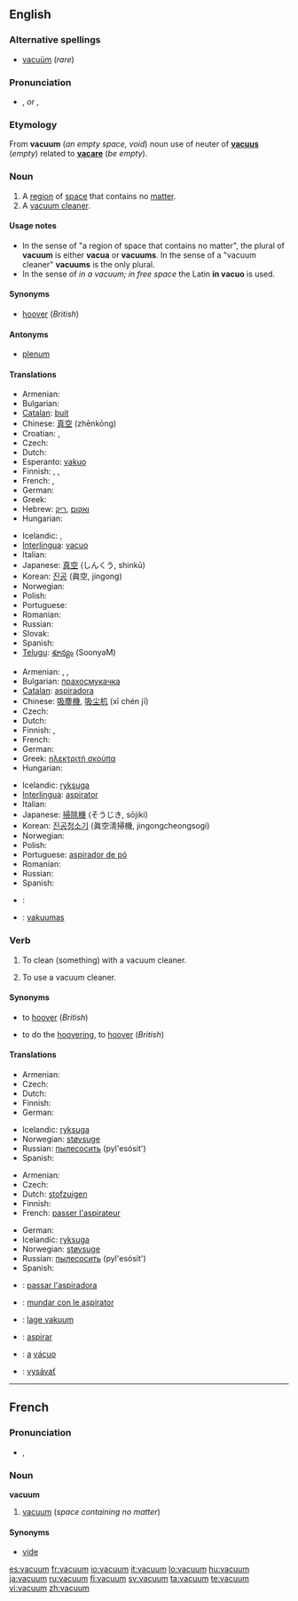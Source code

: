 ==English==
{{wikipedia}}

===Alternative spellings===
* [[vacuüm]] (''rare'')

===Pronunciation===
<!--incorrect: *{{IPA|/ˈvæ.kjuˌʌm̩̩/|/ˈvæ.kjuːm/}} ''[[cf.]]: [[vacume#Pronunciation|vacume]]''-->
* {{IPA|/ˈvækjuəm/}}, {{SAMPA|/"v{kju@m/}} ''or'' {{IPA|/ˈvækjuːm/}}, {{SAMPA|/"v{kju:m/}}

===Etymology===
From {{etyl|la}} '''vacuum''' (''an empty space, void'') noun use of neuter of '''[[vacuus]]''' (''empty'') related to '''[[vacare]]''' (''be empty'').

===Noun===
{{en-noun|pl2=vacua}} {{italbrac|see [[#Usage notes|usage notes]]}}

# A [[region]] of [[space]] that contains no [[matter]].
# A [[vacuum cleaner]].

====Usage notes====
* In the sense of "a region of space that contains no matter", the plural of '''vacuum''' is either '''vacua''' or '''vacuums'''. In the sense of a "vacuum cleaner" '''vacuums''' is the only plural.
* In the sense of ''in a vacuum; in free space'' the Latin '''in vacuo''' is used.

====Synonyms====
* {{i-c|vacuum cleaner}} [[hoover]] (''British'')

====Antonyms====
* {{i-c|region of space that contains no matter}} [[plenum]]

====Translations====
{{trans-top|region of space that contains no matter}}
* Armenian: {{t-|hy|վակուում|tr=vakuum|sc=Armn|xs=Armenian}}
* Bulgarian: {{t+|bg|вакуум|m|tr=vakuum|sc=Cyrl}}
* [[Catalan]]: [[buit]] {{m}}
* Chinese: [[真空]] (zhēnkōng)
* Croatian: {{t-|hr|vakuum|m}}, {{t-|hr|vakum|m}}
* Czech: {{t+|cs|vakuum|n}}
* Dutch: {{t+|nl|vacuüm|n}}
* Esperanto: [[vakuo]]
* Finnish: {{t+|fi|tyhjiö}}, {{t-|fi|vakuumi}}, {{t-|fi|tyhjö}}
* French: {{t+|fr|vide|m}}, {{t+|fr|vacuum|m}}
* German: {{t+|de|Vakuum|n}}
* Greek: {{t+|el|κενό|n|sc=Grek}}
* Hebrew: [[ואקום]] {{m}} ,[[ריק]] {{m}}
* Hungarian: {{t+|hu|vákuum}}
{{trans-mid}}
* Icelandic: {{t+|is|lofttæmi|n}}, {{t+|is|lofttóm|n}}
* [[Interlingua]]: [[vacuo]]
* Italian: {{t+|it|vuoto|m}}
* Japanese: [[真空]] (しんくう, shinkū)
* Korean: [[진공]] (眞空, jingong)
* Norwegian: {{t+|no|vakuum|n}}
* Polish: {{t+|pl|próżnia|f}}
* Portuguese: {{t+|pt|vácuo|m}}
* Romanian: {{t-|ro|vid|n}}
* Russian: {{t+|ru|вакуум|m|tr=vákuum|sc=Cyrl}}
* Slovak: {{t-|sk|vákuum}}
* Spanish: {{t+|es|vacío|m}}
* [[Telugu]]: [[శూన్యం]] (SoonyaM)
{{trans-bottom}}

{{trans-top|vacuum cleaner}}
* Armenian: {{t-|hy|փոշեկուլ|tr=p'ošekul|sc=Armn|xs=Armenian}}, {{t-|hy|փոշեծծիչ|tr=p'ošeççič|sc=Armn|xs=Armenian}}, {{t-|hy|պիլասոս|tr=pilasos|sc=Armn|xs=Armenian}}
* Bulgarian: [[прахосмукачка]] {{f}}
* [[Catalan]]: [[aspiradora]] {{f}}
* Chinese: [[吸塵機]], [[吸尘机]] (xī chén jī)
* Czech: {{t-|cs|vysavač|m}}
* Dutch: {{t+|nl|stofzuiger|m}}
* Finnish: {{t+|fi|imuri}}, {{t+|fi|pölynimuri}}
* French: {{t+|fr|aspirateur|m}}
* German: {{t+|de|Staubsauger|m}}
* Greek: [[ηλεκτριτή σκούπα]] {{f}}
* Hungarian: {{t+|hu|porszívó}}
{{trans-mid}}
* Icelandic: [[ryksuga]] {{f}}
* [[Interlingua]]: [[aspirator#Interlingua|aspirator]]
* Italian: {{t+|it|aspirapolvere|m}}
* Japanese: [[掃除機]] (そうじき, sōjiki)
* Korean: [[진공청소기]] (眞空淸掃機, jingongcheongsogi)
* Norwegian: {{t-|no|støvsuger}}
* Polish: {{t+|pl|odkurzacz|m}}
* Portuguese: [[aspirador de pó]] {{m}}
* Romanian: {{t-|ro|aspirator|n}}
* Russian: {{t+|ru|пылесос|m|tr=pylesós|sc=Cyrl}}
* Spanish: {{t-|es|aspiradora|f}}
{{trans-bottom}}

{{checktrans-top}}
* {{ttbc|Arabic}}: {{Arab|[[فراغ]]}}
{{trans-mid}}
* {{ttbc|Lithuanian}}: [[vakuumas]] {{m}}
{{trans-bottom}}

===Verb===
{{en-verb}}

# {{transitive}} To clean (something) with a vacuum cleaner.
# {{intransitive}} To use a vacuum cleaner.

====Synonyms====
* {{i-c|transitive sense}} to [[hoover]] (''British'')
* {{i-c|intransitive sense}} to do the [[hoovering]], to [[hoover]] (''British'')

====Translations====
{{trans-top|transitive: to clean with a vacuum cleaner}}
* Armenian: {{t-|hy|պիլասոս անել|tr=pilasos anel|sc=Armn|xs=Armenian}}
* Czech: {{t-|cs|vysát}}
* Dutch: {{t+|nl|stofzuigen}}
* Finnish: {{t+|fi|imuroida}}
* German: {{t-|de|staubsaugen}}
{{trans-mid}}
* Icelandic: [[ryksuga]]
* Norwegian: [[støvsuge]]
* Russian: [[пылесосить]] (pyl'esósit') {{impf}}
* Spanish: {{t+|es|aspirar}}
{{trans-bottom}}

{{trans-top|transitive: to use a vacuum cleaner}}
* Armenian: {{t-|hy|պիլասոս անել|tr=pilasos anel|sc=Armn|xs=Armenian}}
* Czech: {{t-|cs|vysát}}
* Dutch: [[stofzuigen]]
* Finnish: {{t+|fi|imuroida}}
* French: [[passer l'aspirateur]]
{{trans-mid}}
* German: {{t-|de|staubsaugen}}
* Icelandic: [[ryksuga]]
* Norwegian: [[støvsuge]]
* Russian: [[пылесосить]] (pyl'esósit') {{impf}}
* Spanish: {{t+|es|aspirar}}
{{trans-bottom}}

{{checktrans-top}}
* {{ttbc|Catalan}}: [[passar l'aspiradora]]
* {{ttbc|Interlingua}}: [[mundar con le aspirator]]
* {{ttbc|Norwegian}}: [[lage vakuum]]
* {{ttbc|Portuguese}}: [[aspirar]]
* {{ttbc|Portuguese}}: [[a]] [[vácuo]]
* {{ttbc|Slovak}}: [[vysávať]]
{{trans-bottom}}

----

==French==

===Pronunciation===
* {{IPA|/va.kɥɔm/|lang=fr}}, {{SAMPA|/va.kHOm/}}

===Noun===
'''vacuum''' {{m}}

# [[vacuum]] (''space containing no matter'')

====Synonyms====
* [[vide#French|vide]]

[[es:vacuum]]
[[fr:vacuum]]
[[io:vacuum]]
[[it:vacuum]]
[[lo:vacuum]]
[[hu:vacuum]]
[[ja:vacuum]]
[[ru:vacuum]]
[[fi:vacuum]]
[[sv:vacuum]]
[[ta:vacuum]]
[[te:vacuum]]
[[vi:vacuum]]
[[zh:vacuum]]